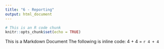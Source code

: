 ```yaml
---
title: "6 - Reporting"
output: html_document
---
```


```r
# This is an R code chunk
knitr::opts_chunk$set(echo = TRUE)
```


This is a Markdown Document
The following is inline code: 4 + 4 = `r 4 + 4`
